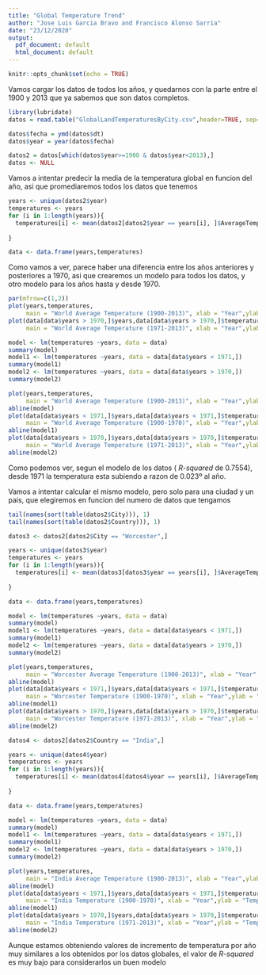 ---
title: "Global Temperature Trend"
author: "Jose Luis Garcia Bravo and Francisco Alonso Sarria"
date: "23/12/2020"
output:
  pdf_document: default
  html_document: default
---

```{r setup, include=FALSE}
knitr::opts_chunk$set(echo = TRUE)
```

Vamos cargar los datos de todos los años, y quedarnos con la parte entre el 1900 y 2013 que ya sabemos que son datos completos.

```{r message= FALSE,warning = FALSE, error = FALSE,echo=FALSE}
library(lubridate)
datos = read.table("GlobalLandTemperaturesByCity.csv",header=TRUE, sep=",", quote="\"")

datos$fecha = ymd(datos$dt)
datos$year = year(datos$fecha)

datos2 = datos[which(datos$year>=1900 & datos$year<2013),]
datos <- NULL

```

Vamos a intentar predecir la media de la temperatura global en funcion del año, asi que promediaremos todos los datos que tenemos

```{r}

years <- unique(datos2$year)
temperatures <- years
for (i in 1:length(years)){
  temperatures[i] <- mean(datos2[datos2$year == years[i], ]$AverageTemperature)
  
}

data <- data.frame(years,temperatures)

```

Como vamos a ver, parece haber una diferencia entre los años anteriores y posteriores a 1970, asi que crearemos un modelo para todos los datos, y otro modelo para los años hasta y desde 1970.

```{r,fig.height=4, fig.width=10 }

par(mfrow=c(1,2))
plot(years,temperatures,
     main = "World Average Temperature (1900-2013)", xlab = "Year",ylab = "Temperature")
plot(data[data$years > 1970,]$years,data[data$years > 1970,]$temperatures,
     main = "World Average Temperature (1971-2013)", xlab = "Year",ylab = "Temperature")
```

```{r,fig.height=5, fig.width=10 }

model <- lm(temperatures ~years, data = data)
summary(model)
model1 <- lm(temperatures ~years, data = data[data$years < 1971,])
summary(model1)
model2 <- lm(temperatures ~years, data = data[data$years > 1970,])
summary(model2)

plot(years,temperatures,
     main = "World Average Temperature (1900-2013)", xlab = "Year",ylab = "Temperature")
abline(model)
plot(data[data$years < 1971,]$years,data[data$years < 1971,]$temperatures,
     main = "World Average Temperature (1900-1970)", xlab = "Year",ylab = "Temperature")
abline(model1)
plot(data[data$years > 1970,]$years,data[data$years > 1970,]$temperatures,
     main = "World Average Temperature (1971-2013)", xlab = "Year",ylab = "Temperature")
abline(model2)

```
Como podemos ver, segun el modelo de los datos ( _R-squared_ de 0.7554), desde 1971 la temperatura esta subiendo a razon de 0.023º al año.

Vamos a intentar calcular el mismo modelo, pero solo para una ciudad y un pais, que elegiremos en funcion del numero de datos que tengamos

```{r}

tail(names(sort(table(datos2$City))), 1)
tail(names(sort(table(datos2$Country))), 1)

```
```{r echo = FALSE}
datos3 <- datos2[datos2$City == "Worcester",]

years <- unique(datos3$year)
temperatures <- years
for (i in 1:length(years)){
  temperatures[i] <- mean(datos3[datos3$year == years[i], ]$AverageTemperature)
  
}

data <- data.frame(years,temperatures)


```

```{r,fig.height=5, fig.width=10, echo = FALSE}

model <- lm(temperatures ~years, data = data)
summary(model)
model1 <- lm(temperatures ~years, data = data[data$years < 1971,])
summary(model1)
model2 <- lm(temperatures ~years, data = data[data$years > 1970,])
summary(model2)

plot(years,temperatures,
     main = "Worcester Average Temperature (1900-2013)", xlab = "Year",ylab = "Temperature")
abline(model)
plot(data[data$years < 1971,]$years,data[data$years < 1971,]$temperatures,
     main = "Worcester Temperature (1900-1970)", xlab = "Year",ylab = "Temperature")
abline(model1)
plot(data[data$years > 1970,]$years,data[data$years > 1970,]$temperatures,
     main = "Worcester Temperature (1971-2013)", xlab = "Year",ylab = "Temperature")
abline(model2)

```

```{r echo = FALSE}
datos4 <- datos2[datos2$Country == "India",]

years <- unique(datos4$year)
temperatures <- years
for (i in 1:length(years)){
  temperatures[i] <- mean(datos4[datos4$year == years[i], ]$AverageTemperature)
  
}

data <- data.frame(years,temperatures)


```

```{r,fig.height=5, fig.width=10,echo = FALSE }

model <- lm(temperatures ~years, data = data)
summary(model)
model1 <- lm(temperatures ~years, data = data[data$years < 1971,])
summary(model1)
model2 <- lm(temperatures ~years, data = data[data$years > 1970,])
summary(model2)

plot(years,temperatures,
     main = "India Average Temperature (1900-2013)", xlab = "Year",ylab = "Temperature")
abline(model)
plot(data[data$years < 1971,]$years,data[data$years < 1971,]$temperatures,
     main = "India Temperature (1900-1970)", xlab = "Year",ylab = "Temperature")
abline(model1)
plot(data[data$years > 1970,]$years,data[data$years > 1970,]$temperatures,
     main = "India Temperature (1971-2013)", xlab = "Year",ylab = "Temperature")
abline(model2)

```
Aunque estamos obteniendo valores de incremento de temperatura por año muy similares a los obtenidos por los datos globales, el valor de _R-squared_ es muy bajo para considerarlos un buen modelo